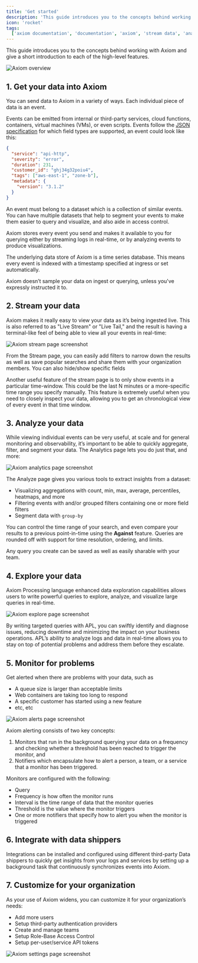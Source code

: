 ```yaml
---
title: 'Get started'
description: 'This guide introduces you to the concepts behind working with Axiom and give a short introduction to each of the high-level features.'
icon: 'rocket'
tags:
  ['axiom documentation', 'documentation', 'axiom', 'stream data', 'analyze data', 'explore data']
---
```


This guide introduces you to the concepts behind working with Axiom and give a short introduction to each of the high-level features.

![Axiom overview](/doc-assets/shots/getting-started-24.png 'Axiom overview')

## 1. Get your data into Axiom

You can send data to Axiom in a variety of ways. Each individual piece of data is an event.

Events can be emitted from internal or third-party services, cloud functions, containers, virtual machines (VMs), or even scripts. Events follow the [JSON specification](https://www.json.org/json-en.html) for which field types are supported, an event could look like this:

```json
{
  "service": "api-http",
  "severity": "error",
  "duration": 231,
  "customer_id": "ghj34g32poiu4",
  "tags": ["aws-east-1", "zone-b"],
  "metadata": {
    "version": "3.1.2"
  }
}
```

An event must belong to a dataset which is a collection of similar events. You can have multiple datasets that help to segment your events to make them easier to query and visualize, and also aide in access control.

Axiom stores every event you send and makes it available to you for querying either by streaming logs in real-time, or by analyzing events to produce visualizations.

The underlying data store of Axiom is a time series database. This means every event is indexed with a timestamp specified at ingress or set automatically.

Axiom doesn’t sample your data on ingest or querying, unless you've expressly instructed it to.

<Card title="Learn how to ingest" icon="database" href="/docs/getting-started-guide/getting-started"></Card>

## 2. Stream your data

Axiom makes it really easy to view your data as it’s being ingested live. This is also referred to as "Live Stream" or "Live Tail," and the result is having a terminal-like feel of being able to view all your events in real-time:

![Axiom stream page screenshot](/doc-assets/shots/getting-started-stream.png 'Axiom stream page screenshot')

From the Stream page, you can easily add filters to narrow down the results as well as save popular searches and share them with your organization members. You can also hide/show specific fields

Another useful feature of the stream page is to only show events in a particular time-window. This could be the last N minutes or a more-specific time range you specify manually. This feature is extremely useful when you need to closely inspect your data, allowing you to get an chronological view of every event in that time window.

<Card title="Learn how to stream" icon="database" href="/docs/getting-started-guide/getting-started"></Card>

## 3. Analyze your data

While viewing individual events can be very useful, at scale and for general monitoring and observability, it’s important to be able to quickly aggregate, filter, and segment your data. The Analytics page lets you do just that, and more:

![Axiom analytics page screenshot](/doc-assets/shots/analyze-your-data-1.png 'Axiom analytics page screenshot')

The Analyze page gives you various tools to extract insights from a dataset:
- Visualizing aggregations with count, min, max, average, percentiles, heatmaps, and more
- Filtering events with and/or grouped filters containing one or more field filters
- Segment data with `group-by`

You can control the time range of your search, and even compare your results to a previous point-in-time using the **Against** feature. Queries are rounded off with support for time resolution, ordering, and limits.

Any query you create can be saved as well as easily sharable with your team.

<Card title="Learn how to analyze" icon="database" href="/docs/getting-started-guide/getting-started"></Card>

## 4. Explore your data

Axiom Processing language enhanced data exploration capabilities allows users to write powerful queries to explore, analyze, and visualize large queries in real-time.

![Axiom explore page screenshot](/doc-assets/shots/explore-your-data-1.png 'Axiom analytics page screenshot')

By writing targeted queries with APL, you can swiftly identify and diagnose issues, reducing downtime and minimizing the impact on your business operations. APL’s ability to analyze logs and data in real-time allows you to stay on top of potential problems and address them before they escalate.  

<Card title="Explore your data with APL" icon="database" href="/docs/getting-started-guide/getting-started"></Card>

## 5. Monitor for problems

Get alerted when there are problems with your data, such as

- A queue size is larger than acceptable limits
- Web containers are taking too long to respond
- A specific customer has started using a new feature
- etc, etc

![Axiom alerts page screenshot](/doc-assets/shots/monitor-for-problems.png 'Axiom alerts page screenshot')

Axiom alerting consists of two key concepts:

1. Monitors that run in the background querying your data on a frequency and checking whether a threshold has been reached to trigger the monitor, and
2. Notifiers which encapsulate how to alert a person, a team, or a service that a monitor has been triggered.

Monitors are configured with the following:
- Query
- Frequency is how often the monitor runs
- Interval is the time range of data that the monitor queries
- Threshold is the value where the monitor triggers
- One or more notifiers that specify how to alert you when the monitor is triggered

<Card title="Learn how to monitor" icon="database" href="/docs/getting-started-guide/getting-started"></Card>

## 6. Integrate with data shippers

Integrations can be installed and configured using different third-party Data shippers to quickly get insights from your logs and services by setting up a background task that continuously synchronizes events into Axiom.

<Card title="Learn about data shippers" icon="database" href="/docs/getting-started-guide/getting-started"></Card>

## 7. Customize for your organization

As your use of Axiom widens, you can customize it for your organization’s needs:

- Add more users
- Setup third-party authentication providers
- Create and manage teams
- Setup Role-Base Access Control
- Setup per-user/service API tokens

![Axiom settings page screenshot](/doc-assets/shots/customize-your-organization.png 'Axiom settings page screenshot')

<Card title="Learn about settings" icon="database" href="/docs/getting-started-guide/getting-started"></Card>

